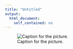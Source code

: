 ```yaml
---
title: "Untitled"
output:
  html_document:
    self_contained: no
---
```



![Caption for the picture.](~/git/business_innovation/src/dnair/images/comp_noneng_brand_mentions.png)    


